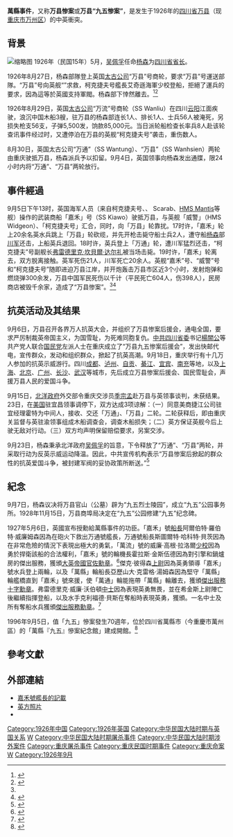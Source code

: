 {{expand|time=2009-12-14T21:57:01+00:00}}
{{refimprove|time=2012-9-6}}
'''萬縣事件'''，又称'''万县惨案'''或'''万县“九五惨案”'''，是发生于1926年的[[四川省|四川省]][[万县|万县]]（现[[重庆市|重庆市]][[万州区|万州区]]）的中英衝突。

==背景==
[[File:HMS_Cockchafer_WWII_IWM_FL_022629.jpg|缩略图]]
1926年（民国15年）5月，[[吴佩孚|吴佩孚]]任命[[楊森_(民國)|杨森]]为[[四川省行政长官列表|四川省省长]]。

1926年8月27日，杨森部隊登上英国[[太古公司|太古公司]]“万县”号商轮，要求“万县”号運送部隊。“万县”号向英舰“{{le|柯克捷夫号|HMS Cockchafer (1915)}}”求救，柯克捷夫号艦長艾奇遜海軍少校登船，拒絕了運兵的要求，因為這等於英國支持軍閥。杨森部下悻然離去。<ref name="Tolley2013">{{cite book|author=Kemp Tolley|title=''Yangtze Patrol: The U.S. Navy in China''|url=https://books.google.com/books?id=zTc4AAAAQBAJ&pg=RA1-PT80|date=22 March 2013|publisher=Naval Institute Press|isbn=978-1-61251-199-3}}</ref>{{rp|80-81}}<ref>{{Cite web|title=Commander Frederick Darley RN & the Wanhsien Incident|url=https://www.navyhistory.org.au/commander-frederick-darley-rn-the-wanhsien-incident/|accessdate=2020-10-11|date=2002-03-09|work=Naval Historical Society of Australia|language=en-AU|archive-date=2021-01-20|archive-url=https://web.archive.org/web/20210120034148/https://www.navyhistory.org.au/commander-frederick-darley-rn-the-wanhsien-incident/|dead-url=no}}</ref>

1926年8月29日，英国[[太古集團|太古公司]]“万流”号商轮（SS Wanliu）在四川[[云阳|云阳]]江面疾驶，浪沉中国木船3艘，驻万县的杨森部连长1人{{fact}}、排长1人、士兵56人被淹死，另损失枪支56支，子弹5,500发，饷款85,000元。当日派轮船检查长率兵8人赴该轮查讯事件经过时，又遭停泊在万县的英舰“柯克捷夫号”袭击，重伤数人。{{fact|后杨森提出五项主张，大致为抵制英国货、收回英国在[[川江|川江]]的行驶权、收回重庆英租界、责令赔偿所有中方损失。}}

8月30日，英国太古公司“万通”（SS Wantung）、“万县”（SS Wanhsien）两轮由重庆驶抵万县，杨森派兵予以扣留。9月4日，英国领事向杨森发出通牒，限24小时内将“万通”、“万县”两轮放行。

==事件經過==
9月5日下午13时，英国海军人员（来自柯克捷夫号、{{le|派遣號輕巡洋艦|HMS Despatch (D30)}}、 Scarab、[[蛾號炮艇|HMS Mantis]]等舰）操作的武装商船「嘉禾」号（SS Kiawo）驶抵万县，与英舰「威警」（HMS Widgeon）、「柯克捷夫号」汇合，同时，向「万县」轮靠扰。17时许，「嘉禾」轮上20余名英水兵跳上「万县」轮砍缆，并先开枪击毙守船士兵2人，遭守船[[楊森_(民國)|杨森]]部[[川军|川军]]还击，上船英兵退回。18时许，英兵登上「万通」轮，遭川军猛烈还击，“柯克捷夫”号副舰长[[弗雷德里克·坎貝爾·达尔礼|弗雷德里克·坎貝爾·达尔礼]]被当场击毙。19时许，「嘉禾」轮离去，双方脱离接触。英军死伤21人，川军死亡20余人。英舰“嘉禾”号、“威警”号和“柯克捷夫号”随即进迫万县江岸，并开炮轰击万县市区近3个小时，发射炮弹和燃烧弹300余发，万县中国军民死伤以千计（平民死亡604人，伤398人），民房商店被毁千余家，造成了“万县惨案”。<ref name="Tolley2013"/>{{rp|81-82}}<ref>{{cite web|title=《近代以来重庆100件大事要览》|url=http://www.cq.xinhuanet.com/10th/2007-01/21/content_9096577.htm|archiveurl=https://web.archive.org/web/20090422165619/http://www.cq.xinhuanet.com/10th/2007-01/21/content_9096577.htm|archivedate=2009-04-22|website=新华网|deadurl=yes}}</ref>

==抗英活动及其结果==
9月6日，万县召开各界万人抗英大会，并组织了万县惨案后援会，通电全国，要求严厉制裁英帝国主义，为国雪耻，为死难同胞复仇。[[中国共产党四川省委员会|中共四川省委]]书记[[楊闇公|楊闇公]]等共产党人联合[[中國國民黨|国民党]]左派人士在重庆成立了“万县九五惨案后援会”，发出快邮代电，宣传群众，发动和组织群众，掀起了抗英高潮。9月18日，重庆举行有十几万人参加的抗英示威游行。四川[[成都市|成都]]、[[泸州市|泸州]]、[[自贡市|自贡]]、[[綦江区|綦江]]、[[宜宾市|宜宾]]、[[南充市|南充]]等地，以及[[上海市|上海]]、[[北京市|北京]]、[[广州市|广州]]、[[长沙市|长沙]]、[[武汉市|武汉]]等城市，先后成立万县惨案后援会、国民雪耻会，声援万县人民的爱国斗争。

9月15日，[[北洋政府|北洋政府]]外交部令重庆交涉员[[季宗孟|季宗孟]]赴万县与英领事谈判，未获结果。23日，在[[美国|美国]]驻宜昌领事调停下，双方达成3项谅解：（一）同意美商捷江公司驻宜经理霍特为中间人，接收、交还「万通」、「万县」二轮。二轮获释后，即由重庆关监督与英驻渝领事组成木船调查会，调查木船损失；（二）英方保证英舰今后上驶无敌对行动。（三）双方均声明保留赔偿要求，另案交涉。

9月23日，杨森秉承北洋政府[[吴佩孚|吴佩孚]]的旨意，下令释放了“万通”、“万县”两轮，并采取行动为反英示威运动降温。因此，中共宣传机构表示“万县惨案后掀起的群众性的抗英爱国斗争，被封建军阀的妥协政策所断送。”<ref>{{cite web|title=万县“九五惨案”|url=http://www.cq.xinhuanet.com/10th/2007-01/21/content_9096577.htm|author=|date=2007年1月21日|publisher=新华网|language=zh-hans|archiveurl=https://web.archive.org/web/20090422165619/http://www.cq.xinhuanet.com/10th/2007-01/21/content_9096577.htm|archivedate=2009-04-22|deadurl=yes}}</ref>

==紀念==
9月7日，杨森议决将万县官山（公墓）辟为“九五烈士陵园”，成立“九五”公园事务所。1928年11月15日，万县商埠局决定在“九五”公园修建“九五”纪念碑。

1927年5月6日，英國宣布授勳給萬縣事件的功臣。「嘉禾」號[[船長|船長]]阿爾伯特·羅伯特·威廉姆森因為在砲火下救出万通號艦長，万通號船長斯圖爾特·哈科特·貝茨因為在非常危險的情況下表現出極大的勇氣，「萬流」號的威廉·高根·拉洛爾[[少校|少校]]因為勇於捍衛該船的合法權利，「嘉禾」號的輪機長霍拉斯·金斯伍德因為對引擎和鍋爐房的傑出服務，獲頒[[大英帝國勳章|大英帝國官佐勳章]]。<ref>{{cite news|url=https://www.thegazette.co.uk/London/issue/33272/page/2952|title=''Central Chancery of the Orders of Knighthood. St. James's Palace, S. W. 1, 6th May, 1927''|newspaper=The London Gazette|date=1927年5月6日|issue=33272|page=2952|language=en|accessdate=2020年7月19日|archive-date=2020年11月3日|archive-url=https://web.archive.org/web/20201103033537/https://www.thegazette.co.uk/London/issue/33272/page/2952|dead-url=no}}</ref>傑克·彼得森[[上尉_(海軍)|上尉]]因為英勇領導「嘉禾」號水兵登上兩輪，以及「萬縣」輪船長亞歷山大·克雷格·湯姆森因為堅守「萬縣」輪艦橋直到「嘉禾」號來援，使「萬通」輪能拖帶「萬縣」輪離去，獲頒[[傑出服務十字勳章_(英國)|傑出服務十字勳章]]。弗雷德里克·威廉·沃伯頓[[中士|中士]]因為表現英勇無畏，並在希金斯上尉陣亡後繼續指揮登船，以及水手克利福德·貝斯在奪船時表現英勇，獲頒{{le|傑出英勇獎章|Conspicuous Gallantry Medal}}。一名中士及所有奪船水兵獲頒[[傑出服務勳章|傑出服務勳章]]。<ref>{{cite news|url=https://www.thegazette.co.uk/London/issue/33272/page/2958|title=''Admiralty, 6th May, 1927''|newspaper=The London Gazette|date=1927年5月6日|issue=33272|page=2958-2959|language=en|accessdate=2019年9月21日|archive-date=2020年11月2日|archive-url=https://web.archive.org/web/20201102235815/https://www.thegazette.co.uk/London/issue/33272/page/2958|dead-url=no}}</ref>

1996年9月5日，值「九五」慘案發生70週年，位於四川省萬縣市（今重慶市萬州區）的「萬縣『九五』慘案紀念館」建成開館。<ref>{{cite web |author1=彭瑜 |title=万县“九五”惨案纪念馆 一本历史的教科书 |url=http://cq.people.com.cn/n2/2021/0319/c365411-34629241.html |website=人民网 |accessdate=2021-09-17 |archive-date=2021-09-17 |archive-url=https://web.archive.org/web/20210917214407/http://cq.people.com.cn/n2/2021/0319/c365411-34629241.html |dead-url=no }}</ref>

==參考文獻==
{{Reflist|2}}

==外部連結==
* [https://www.naval-history.net/WW1xMemoir-Wahnsein.htm#full 嘉禾號艦長的記載] {{Wayback|url=https://www.naval-history.net/WW1xMemoir-Wahnsein.htm#full |date=20201103020517 }} {{en}}
* [https://queenslandfamilytrees.com/getperson.php?personID=I4&tree=111 英方照片] {{Wayback|url=https://queenslandfamilytrees.com/getperson.php?personID=I4&tree=111 |date=20201102234732 }}
*{{Cite wikisource|title=中国共产党广东区委员会为万县惨案告广东人民|author=中国共产党广东区委员会|date=1926-10-29}}

{{北洋政府時期中華民國外交}}

[[Category:1926年中国|Category:1926年中国]]
[[Category:1926年英国|Category:1926年英国]]
[[Category:中华民国大陆时期与英国关系|Category:中华民国大陆时期与英国关系]]
[[Category:中華民國大陸時期的騷亂或暴動|W]]
[[Category:中华民国大陆时期屠杀事件|Category:中华民国大陆时期屠杀事件]]
[[Category:中华民国大陆时期涉外案件|Category:中华民国大陆时期涉外案件]]
[[Category:重庆屠杀事件|Category:重庆屠杀事件]]
[[Category:重庆民国时期事件|Category:重庆民国时期事件]]
[[Category:重庆命案|Category:重庆命案]]
[[Category:万州区|W]]
[[Category:1926年9月|Category:1926年9月]]